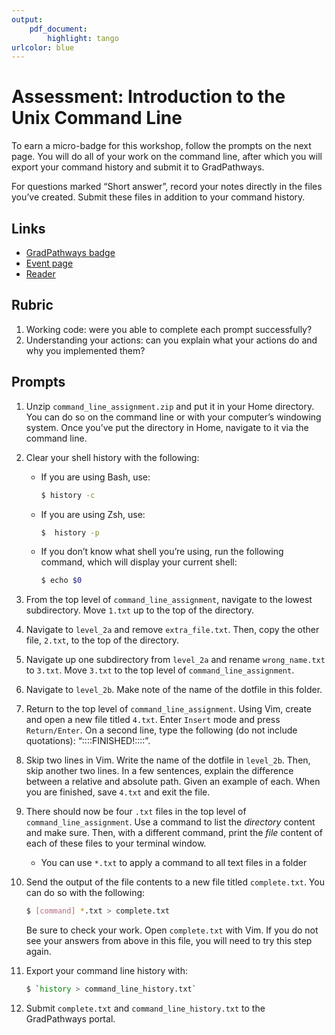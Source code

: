 ```yaml
---
output:
    pdf_document:
        highlight: tango
urlcolor: blue
---
```


\raggedright

```{=latex}
\definecolor{codegray}{gray}{0.96}
\let\textttOrig\texttt
\renewcommand{\texttt}[1]{\textttOrig{\colorbox{codegray}{#1}}}
```

Assessment: Introduction to the Unix Command Line
=================================================

To earn a micro-badge for this workshop, follow the prompts on the next page.
You will do all of your work on the command line, after which you will export
your command history and submit it to GradPathways.

For questions marked "Short answer", record your notes directly in the files
you've created. Submit these files in addition to your command history.

Links
-----

+ [GradPathways badge](https://gradpathways.ucdavis.edu/microbadge-unix-command-line-submission-guide)
+ [Event page](https://datalab.ucdavis.edu/eventscalendar/introduction-to-the-unix-command-line-2/)
+ [Reader](https://ucdavisdatalab.github.io/workshop_introduction_to_the_command_line/)

Rubric
------

1. Working code: were you able to complete each prompt successfully?
2. Understanding your actions: can you explain what your actions do and why you
   implemented them?

\pagebreak

Prompts
-------

1. Unzip `command_line_assignment.zip` and put it in your Home directory. You
   can do so on the command line or with your computer's windowing system. Once
   you've put the directory in Home, navigate to it via the command line.

2. Clear your shell history with the following:

    + If you are using Bash, use:

        ```bash
        $ history -c
        ```

    + If you are using Zsh, use:

        ```bash
        $  history -p
        ```

    + If you don't know what shell you're using, run the following command,
      which will display your current shell:

        ```bash
        $ echo $0
        ```
  
3. From the top level of `command_line_assignment`, navigate to the lowest
   subdirectory. Move `1.txt` up to the top of the directory.

4. Navigate to `level_2a` and remove `extra_file.txt`. Then, copy the other
   file, `2.txt`, to the top of the directory.

5. Navigate up one subdirectory from `level_2a` and rename `wrong_name.txt` to
   `3.txt`. Move `3.txt` to the top level of `command_line_assignment`.

6. Navigate to `level_2b`. Make note of the name of the dotfile in this folder.

7. Return to the top level of `command_line_assignment`. Using Vim, create and
   open a new file titled `4.txt`. Enter `Insert` mode and press
   `Return/Enter`. On a second line, type the following (do not include
   quotations): “::::FINISHED!::::”.

8. Skip two lines in Vim. Write the name of the dotfile in `level_2b`. Then,
   skip another two lines. In a few sentences, explain the difference between a
   relative and absolute path. Given an example of each. When you are finished,
   save `4.txt` and exit the file.

9. There should now be four `.txt` files in the top level of
   `command_line_assignment`. Use a command to list the _directory_ content and
   make sure. Then, with a different command, print the _file_ content of each
   of these files to your terminal window.

    + You can use `*.txt` to apply a command to all text files in a folder 
  
10. Send the output of the file contents to a new file titled `complete.txt`.
   You can do so with the following:

    ```bash
    $ [command] *.txt > complete.txt
    ```
    
    Be sure to check your work. Open `complete.txt` with Vim. If you do not see
    your answers from above in this file, you will need to try this step again.

11. Export your command line history with:

    ```bash
    $ `history > command_line_history.txt`
    ```

12. Submit `complete.txt` and `command_line_history.txt` to the GradPathways
   portal.
